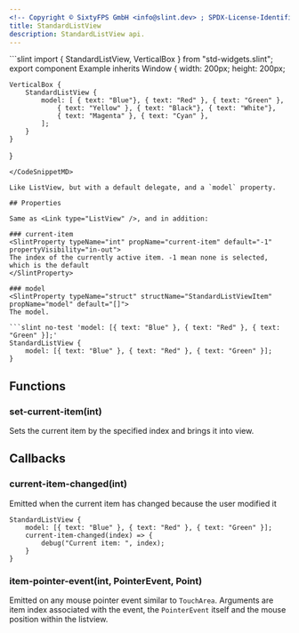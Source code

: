```yaml
---
<!-- Copyright © SixtyFPS GmbH <info@slint.dev> ; SPDX-License-Identifier: MIT -->
title: StandardListView
description: StandardListView api.
---
```



<CodeSnippetMD imagePath="/src/assets/generated/std-widgets-standardlistview.png"  imageWidth="200" imageHeight="200"  imageAlt='std-widgets standardlistview example'>
```slint
import { StandardListView, VerticalBox } from "std-widgets.slint";
export component Example inherits Window {
    width: 200px;
    height: 200px;

    VerticalBox {
        StandardListView {
            model: [ { text: "Blue"}, { text: "Red" }, { text: "Green" },
                { text: "Yellow" }, { text: "Black"}, { text: "White"},
                { text: "Magenta" }, { text: "Cyan" },
            ];
        }
    }
}
```
</CodeSnippetMD>

Like ListView, but with a default delegate, and a `model` property.

## Properties

Same as <Link type="ListView" />, and in addition:

### current-item
<SlintProperty typeName="int" propName="current-item" default="-1" propertyVisibility="in-out">
The index of the currently active item. -1 mean none is selected, which is the default
</SlintProperty>

### model
<SlintProperty typeName="struct" structName="StandardListViewItem" propName="model" default="[]">
The model.

```slint no-test 'model: [{ text: "Blue" }, { text: "Red" }, { text: "Green" }];'
StandardListView {
    model: [{ text: "Blue" }, { text: "Red" }, { text: "Green" }];
}
```
</SlintProperty>

## Functions

### set-current-item(int)
Sets the current item by the specified index and brings it into view.

## Callbacks

### current-item-changed(int)
Emitted when the current item has changed because the user modified it

```slint no-test {3-5}
StandardListView {
    model: [{ text: "Blue" }, { text: "Red" }, { text: "Green" }];
    current-item-changed(index) => {
        debug("Current item: ", index);
    }
}
```

### item-pointer-event(int, PointerEvent, Point)
Emitted on any mouse pointer event similar to `TouchArea`. Arguments are item index associated with the event, the `PointerEvent` itself and the mouse position within the listview.

